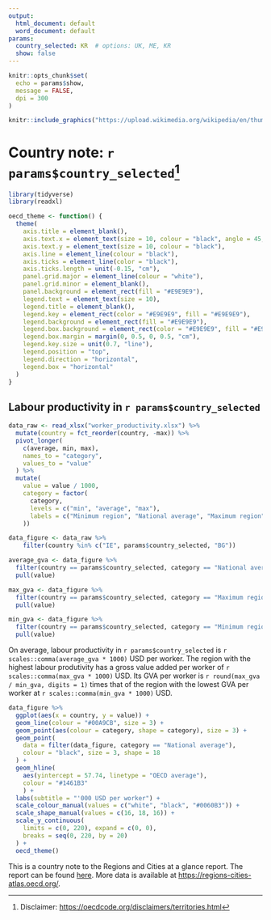 ```yaml
---
output:
  html_document: default
  word_document: default
params:
  country_selected: KR  # options: UK, ME, KR 
  show: false
---
```


```r
knitr::opts_chunk$set(
  echo = params$show,
  message = FALSE,
  dpi = 300
)

```

```r
knitr::include_graphics("https://upload.wikimedia.org/wikipedia/en/thumb/0/0d/OECD_logo_new.svg/1200px-OECD_logo_new.svg.png")
```

# Country note: `r params$country_selected`^[Disclaimer: <https://oecdcode.org/disclaimers/territories.html>] 
  


```r
library(tidyverse)
library(readxl)
```

```r
oecd_theme <- function() {
  theme(
    axis.title = element_blank(),
    axis.text.x = element_text(size = 10, colour = "black", angle = 45, hjust = 1),
    axis.text.y = element_text(size = 10, colour = "black"),
    axis.line = element_line(colour = "black"),
    axis.ticks = element_line(color = "black"),
    axis.ticks.length = unit(-0.15, "cm"),
    panel.grid.major = element_line(colour = "white"),
    panel.grid.minor = element_blank(),
    panel.background = element_rect(fill = "#E9E9E9"),
    legend.text = element_text(size = 10),
    legend.title = element_blank(),
    legend.key = element_rect(color = "#E9E9E9", fill = "#E9E9E9"),
    legend.background = element_rect(fill = "#E9E9E9"),
    legend.box.background = element_rect(color = "#E9E9E9", fill = "#E9E9E9"),
    legend.box.margin = margin(0, 0.5, 0, 0.5, "cm"),
    legend.key.size = unit(0.7, "line"),
    legend.position = "top",
    legend.direction = "horizontal",
    legend.box = "horizontal"
  )
}
```

## Labour productivity in `r params$country_selected`

```r

data_raw <- read_xlsx("worker_productivity.xlsx") %>% 
  mutate(country = fct_reorder(country, -max)) %>%
  pivot_longer(
    c(average, min, max),
    names_to = "category",
    values_to = "value"
  ) %>%
  mutate(
    value = value / 1000,
    category = factor(
      category,
      levels = c("min", "average", "max"),
      labels = c("Minimum region", "National average", "Maximum region")
    ))

data_figure <- data_raw %>%
    filter(country %in% c("IE", params$country_selected, "BG"))

```

```r
average_gva <- data_figure %>% 
  filter(country == params$country_selected, category == "National average") %>% 
  pull(value)

max_gva <- data_figure %>% 
  filter(country == params$country_selected, category == "Maximum region") %>% 
  pull(value)

min_gva <- data_figure %>% 
  filter(country == params$country_selected, category == "Minimum region") %>% 
  pull(value)
```

On average, labour productivity in `r params$country_selected` is `r scales::comma(average_gva * 1000)` USD per worker. The region with the highest labour produtivity has a gross value added per worker of `r scales::comma(max_gva * 1000)` USD. Its GVA per worker is `r round(max_gva / min_gva, digits = 1)` times that of the region with the lowest GVA per worker at `r scales::comma(min_gva * 1000)` USD. 

```r

data_figure %>%
  ggplot(aes(x = country, y = value)) +
  geom_line(colour = "#00A9CB", size = 3) +
  geom_point(aes(colour = category, shape = category), size = 3) +
  geom_point(
    data = filter(data_figure, category == "National average"),
    colour = "black", size = 3, shape = 18
  ) +
  geom_hline(
    aes(yintercept = 57.74, linetype = "OECD average"),
    colour = "#1461B3"
    ) +
  labs(subtitle = "'000 USD per worker") +
  scale_colour_manual(values = c("white", "black", "#0060B3")) +
  scale_shape_manual(values = c(16, 18, 16)) +
  scale_y_continuous(
    limits = c(0, 220), expand = c(0, 0),
    breaks = seq(0, 220, by = 20)
  ) +
  oecd_theme()

```

This is a country note to the Regions and Cities at a glance report. The report can be found [here](https://www.oecd.org/cfe/oecd-regions-and-cities-at-a-glance-26173212.htm). More data is available at <https://regions-cities-atlas.oecd.org/>.
